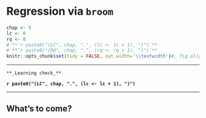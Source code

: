 # Regression via `broom` {#regress}
    
```r
chap <- 9
lc <- 0
rq <- 0
# **`r paste0("(LC", chap, ".", (lc <- lc + 1), ")")`**
# **`r paste0("(RQ", chap, ".", (rq <- rq + 1), ")")`**
knitr::opts_chunk$set(tidy = FALSE, out.width='\\textwidth')#, fig.align = "center")
```

<!--
## Correlation is not causation

+ Correlation is not causation
    + Confounding variables
    + Shoes on vs waking up with headache
    
## Simple linear regression

+ Implement `tidy`, `augment`, and `glance` in `broom` package to get results
   
- Y = Arrival delay, X = departure delay for Alaskan flights 
- Skipped computing b0 and b1
- Contrasting correlation coeff vs slope
- Interpreting b1
- Build standard error by shuffling y based on x under the null
- Bootstrap points (Hesterberg)
- Interpreting table of results
    -  P-value: H0: beta1 = 0 vs !=0
    - CI: Range of plausible
R-squared
broom:tidy() to show regression output tables
Other broom functions (augment and glance)
Residual analysis?
  Showed a histogram of residuals to convey that
    Centered at 0
    Have no systematic pattern
-->    

***

```block
**_Learning check_**
```

**`r paste0("(LC", chap, ".", (lc <- lc + 1), ")")`**

***     
    
## What's to come?             